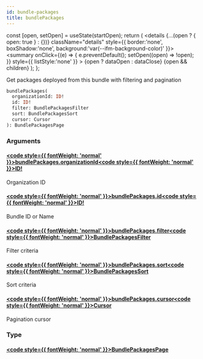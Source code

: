 ```yaml
---
id: bundle-packages
title: bundlePackages
---
```









  const [open, setOpen] = useState(startOpen);
  return (
    <details {...(open ? { open: true } : {})} className="details" style={{ border:'none', boxShadow:'none', background:'var(--ifm-background-color)' }}>
      <summary
        onClick={(e) => {
          e.preventDefault();
          setOpen((open) => !open);
        }}
        style={{ listStyle:'none' }}
      >
      {open ? dataOpen : dataClose}
      </summary>
      {open && children}
    </details>
  );
};








Get packages deployed from this bundle with filtering and pagination


```graphql
bundlePackages(
  organizationId: ID!
  id: ID!
  filter: BundlePackagesFilter
  sort: BundlePackagesSort
  cursor: Cursor
): BundlePackagesPage
```




### Arguments

#### [<code style={{ fontWeight: 'normal' }}>bundlePackages.<b>organizationId</b></code>](#)<Bullet />[<code style={{ fontWeight: 'normal' }}><b>ID!</b></code>](/swapi/types/scalars/id.mdx) <Badge class="badge badge--secondary badge--non_null" text="non-null"/> <Badge class="badge badge--secondary " text="scalar"/> 
Organization ID


#### [<code style={{ fontWeight: 'normal' }}>bundlePackages.<b>id</b></code>](#)<Bullet />[<code style={{ fontWeight: 'normal' }}><b>ID!</b></code>](/swapi/types/scalars/id.mdx) <Badge class="badge badge--secondary badge--non_null" text="non-null"/> <Badge class="badge badge--secondary " text="scalar"/> 
Bundle ID or Name


#### [<code style={{ fontWeight: 'normal' }}>bundlePackages.<b>filter</b></code>](#)<Bullet />[<code style={{ fontWeight: 'normal' }}><b>BundlePackagesFilter</b></code>](/swapi/types/inputs/bundle-packages-filter.mdx) <Badge class="badge badge--secondary " text="input"/> 
Filter criteria


#### [<code style={{ fontWeight: 'normal' }}>bundlePackages.<b>sort</b></code>](#)<Bullet />[<code style={{ fontWeight: 'normal' }}><b>BundlePackagesSort</b></code>](/swapi/types/inputs/bundle-packages-sort.mdx) <Badge class="badge badge--secondary " text="input"/> 
Sort criteria


#### [<code style={{ fontWeight: 'normal' }}>bundlePackages.<b>cursor</b></code>](#)<Bullet />[<code style={{ fontWeight: 'normal' }}><b>Cursor</b></code>](/swapi/types/inputs/cursor.mdx) <Badge class="badge badge--secondary " text="input"/> 
Pagination cursor


### Type

#### [<code style={{ fontWeight: 'normal' }}><b>BundlePackagesPage</b></code>](/swapi/types/objects/bundle-packages-page.mdx) <Badge class="badge badge--secondary " text="object"/>